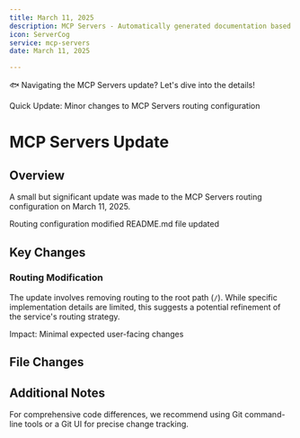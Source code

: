 ```yaml
---
title: March 11, 2025
description: MCP Servers - Automatically generated documentation based on Git activity.
icon: ServerCog
service: mcp-servers
date: March 11, 2025

---
```


🐟 Navigating the MCP Servers update? Let's dive into the details! 

<Callout type="info">
  Quick Update: Minor changes to MCP Servers routing configuration
</Callout>

# MCP Servers Update

## Overview

A small but significant update was made to the MCP Servers routing configuration on March 11, 2025.

<Steps>
  <Step>Routing configuration modified</Step>
  <Step>README.md file updated</Step>
</Steps>

## Key Changes

### Routing Modification

The update involves removing routing to the root path (`/`). While specific implementation details are limited, this suggests a potential refinement of the service's routing strategy.

<Callout type="warn">
  Impact: Minimal expected user-facing changes
</Callout>

## File Changes

<Files>
  <File name="README.md" />
</Files>

## Additional Notes

<Accordions>
  <Accordion title="Detailed Diff Information">
    For comprehensive code differences, we recommend using Git command-line tools or a Git UI for precise change tracking.
  </Accordion>
</Accordions>